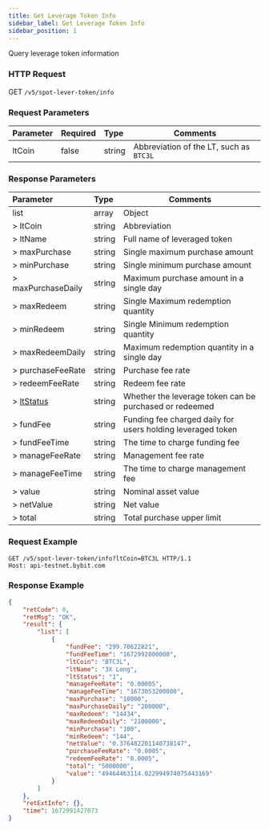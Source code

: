 ```yaml
---
title: Get Leverage Token Info
sidebar_label: Get Leverage Token Info
sidebar_position: 1
---
```

Query leverage token information

### HTTP Request
GET `/v5/spot-lever-token/info`

### Request Parameters
| Parameter | Required | Type | Comments|
|:----- |:-------|:-----|------ |
|ltCoin |false |string |Abbreviation of the LT, such as `BTC3L`|

### Response Parameters
| Parameter | Type | Comments|
|:----- |:-----|----- |
|list |array |Object |
|> ltCoin |string |Abbreviation |
|> ltName |string |Full name of leveraged token |
|> maxPurchase |string |Single maximum purchase amount |
|> minPurchase |string |Single minimum purchase amount |
|> maxPurchaseDaily |string |Maximum purchase amount in a single day |
|> maxRedeem |string |Single Maximum redemption quantity |
|> minRedeem |string |Single Minimum redemption quantity  |
|> maxRedeemDaily |string |Maximum redemption quantity in a single day |
|> purchaseFeeRate |string |Purchase fee rate |
|> redeemFeeRate |string |Redeem fee rate |
|> [ltStatus](../enum#ltstatus) |string |Whether the leverage token can be purchased or redeemed |
|> fundFee |string |Funding fee charged daily for users holding leveraged token |
|> fundFeeTime |string |The time to charge funding fee |
|> manageFeeRate |string |Management fee rate|
|> manageFeeTime |string |The time to charge management fee |
|> value |string |Nominal asset value |
|> netValue |string |Net value |
|> total |string |Total purchase upper limit |

### Request Example

```http
GET /v5/spot-lever-token/info?ltCoin=BTC3L HTTP/1.1
Host: api-testnet.bybit.com
```

### Response Example

```json
{
    "retCode": 0,
    "retMsg": "OK",
    "result": {
        "list": [
            {
                "fundFee": "299.70622821",
                "fundFeeTime": "1672992000000",
                "ltCoin": "BTC3L",
                "ltName": "3X Long",
                "ltStatus": "1",
                "manageFeeRate": "0.00005",
                "manageFeeTime": "1673053200000",
                "maxPurchase": "10000",
                "maxPurchaseDaily": "200000",
                "maxRedeem": "14434",
                "maxRedeemDaily": "2100000",
                "minPurchase": "100",
                "minRedeem": "144",
                "netValue": "0.376482201140738147",
                "purchaseFeeRate": "0.0005",
                "redeemFeeRate": "0.0005",
                "total": "5000000",
                "value": "49464463114.022994974075443169"
            }
        ]
    },
    "retExtInfo": {},
    "time": 1672991427073
}
```